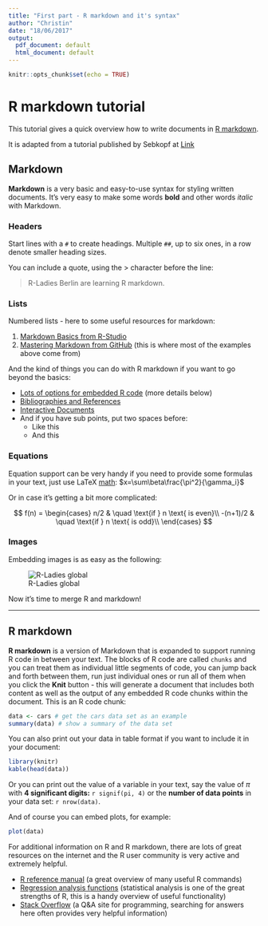 ```yaml
---
title: "First part - R markdown and it's syntax"
author: "Christin"
date: "18/06/2017"
output:
  pdf_document: default
  html_document: default
---
```


```r
knitr::opts_chunk$set(echo = TRUE)
```

# R markdown tutorial 

This tutorial gives a quick overview how to write documents in 
[R markdown](http://rmarkdown.rstudio.com).

It is adapted from a tutorial published by Sebkopf at
[Link](https://gist.github.com/sebkopf)

## Markdown

**Markdown** is a very basic and easy-to-use syntax for styling written documents.
It's very easy to make some words **bold** and other words *italic* with Markdown.

### Headers

Start lines with a `#` to create headings. Multiple `##`, up to six ones, in a 
row denote smaller heading sizes.

You can include a quote, using the > character before the line:

> R-Ladies Berlin are learning R markdown.

### Lists

Numbered lists - here to some useful resources for markdown:

1. [Markdown Basics from R-Studio](http://rmarkdown.rstudio.com/authoring_basics.html)
1. [Mastering Markdown from GitHub](https://guides.github.com/features/mastering-markdown/) (this is where most of the examples above come from)

And the kind of things you can do with R markdown
if you want to go beyond the basics:

- [Lots of options for embedded R code](http://rmarkdown.rstudio.com/authoring_rcodechunks.html) (more details below)
- [Bibliographies and References](http://rmarkdown.rstudio.com/authoring_bibliographies_and_citations.html)
- [Interactive Documents](http://rmarkdown.rstudio.com/authoring_shiny.html)
- And if you have sub points, put two spaces before:
    - Like this
    - And this

### Equations

Equation support can be very handy if you need to provide some formulas in your
text, just use LaTeX [math](https://en.wikibooks.org/wiki/LaTeX/Mathematics): $x=\sum\beta\frac{\pi^2}{\gamma_i}$

Or in case it's getting a bit more complicated:

$$
f(n) =
  \begin{cases}
    n/2       & \quad \text{if } n \text{ is even}\\
    -(n+1)/2  & \quad \text{if } n \text{ is odd}\\
  \end{cases}
$$

### Images

Embedding images is as easy as the following:

![R-Ladies global](RLB_logo.png)

Now it's time to merge R and markdown!

------

## R markdown

**R markdown** is a version of Markdown that is expanded to support running R code
in between your text. The blocks of R code are called `chunks` and you can treat
them as individual little segments of code, you can jump back and forth between them,
run just individual ones or run all of them when you click the **Knit** button - this
will generate a document that includes both content as well as the output of any
embedded R code chunks within the document. This is an R code chunk:

```r
data <- cars # get the cars data set as an example
summary(data) # show a summary of the data set
```

You can also print out your data in table format if you want to include it in
your document:

```r
library(knitr)
kable(head(data))
```

Or you can print out the value of a variable in your text, say the value of $\pi$
with **4 significant digits:** `r signif(pi, 4)` or the **number of data points** in
your data set: `r nrow(data)`.

And of course you can embed plots, for example:

```r
plot(data)
```

For additional information on R and R markdown, there are lots of great resources
on the internet and the R user community is very active and extremely helpful. 

 - [R reference manual](http://cran.r-project.org/doc/contrib/Short-refcard.pdf) (a great overview of many useful R commands)
 - [Regression analysis functions](http://cran.r-project.org/doc/contrib/Ricci-refcard-regression.pdf) (statistical analysis is one of the great strengths of R, this is a handy overview of useful functionality)
 - [Stack Overflow](http://stackoverflow.com/) (a Q&A site for programming, searching for answers here often provides very helpful information)
